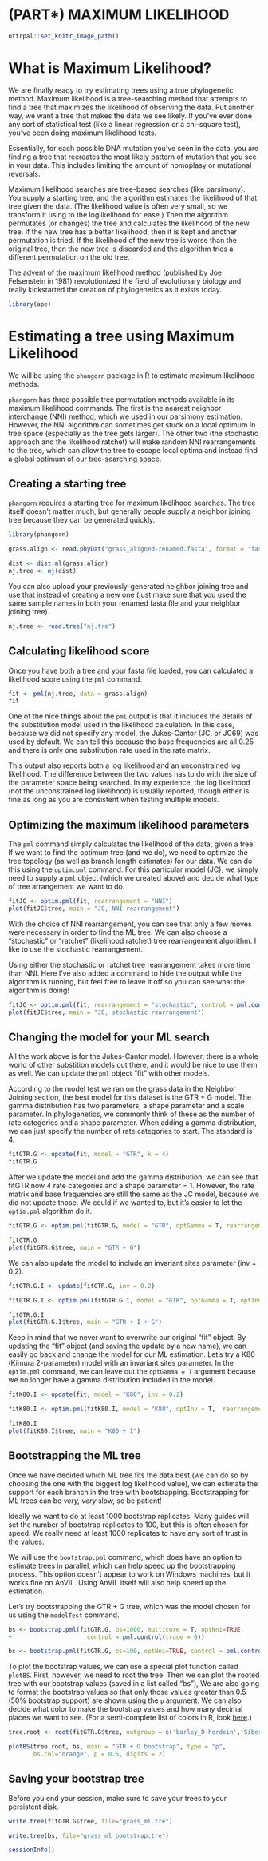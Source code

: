 # (PART\*) MAXIMUM LIKELIHOOD {-}

```r
ottrpal::set_knitr_image_path()
```

# What is Maximum Likelihood?

We are finally ready to try estimating trees using a true phylogenetic method. Maximum likelihood is a tree-searching method that attempts to find a tree that maximizes the likelihood of observing the data. Put another way, we want a tree that makes the data we see likely. If you've ever done any sort of statistical test (like a linear regression or a chi-square test), you've been doing maximum likelihood tests. 

Essentially, for each possible DNA mutation you've seen in the data, you are finding a tree that recreates the most likely pattern of mutation that you see in your data. This includes limiting the amount of homoplasy or mutational reversals.

Maximum likelihood searches are tree-based searches (like parsimony). You supply a starting tree, and the algorithm estimates the likelihood of that tree given the data. (The likelihood value is often very small, so we transform it using to the loglikelihood for ease.) Then the algorithm permutates (or changes) the tree and calculates the likelihood of the new tree. If the new tree has a better likelihood, then it is kept and another permutation is tried. If the likelihood of the new tree is worse than the original tree, then the new tree is discarded and the algorithm tries a different permutation on the old tree.

The advent of the maximum likelihood method (published by Joe Felsenstein in 1981) revolutionized the field of evolutionary biology and really kickstarted the creation of phylogenetics as it exists today. 

```r
library(ape)
```

# Estimating a tree using Maximum Likelihood

We will be using the `phangorn` package in R to estimate maximum likelihood methods. 

`phangorn` has three possible tree permutation methods available in its maximum likelihood commands. The first is the nearest neighbor interchange (NNI) method, which we used in our parsimony estimation. However, the NNI algorithm can sometimes get stuck on a local optimum in tree space (especially as the tree gets larger). The other two (the stochastic approach and the likelihood ratchet) will make random NNI rearrangements to the tree, which can allow the tree to escape local optima and instead find a global optimum of our tree-searching space.


## Creating a starting tree

`phangorn` requires a starting tree for maximum likelihood searches. The tree itself doesn't matter much, but generally people supply a neighbor joining tree because they can be generated quickly. 

```r
library(phangorn)

grass.align <- read.phyDat("grass_aligned-renamed.fasta", format = "fasta")

dist <- dist.ml(grass.align)
nj.tree <- nj(dist)
```

You can also upload your previously-generated neighbor joining tree and use that instead of creating a new one (just make sure that you used the same sample names in both your renamed fasta file and your neighbor joining tree).

```r

nj.tree <- read.tree("nj.tre")
```


## Calculating likelihood score

Once you have both a tree and your fasta file loaded, you can calculated a likelihood score using the `pml` command.

```r
fit <- pml(nj.tree, data = grass.align)
fit
```

One of the nice things about the `pml` output is that it includes the details of the substitution model used in the likelihood calculation. In this case, because we did not specify any model, the Jukes-Cantor (JC, or JC69) was used by default. We can tell this because the base frequencies are all 0.25 and there is only one substitution rate used in the rate matrix.

This output also reports both a log likelihood and an unconstrained log likelihood. The difference between the two values has to do with the size of the parameter space being searched. In my experience, the log likelihood (not the unconstrained log likelihood) is usually reported, though either is fine as long as you are consistent when testing multiple models.

## Optimizing the maximum likelihood parameters

The `pml` command simply calculates the likelihood of the data, given a tree. If we want to find the optimum tree (and we do), we need to optimize the tree topology (as well as branch length estimates) for our data. We can do this using the `optim.pml` command. For this particular model (JC), we simply need to supply a `pml` object (which we created above) and decide what type of tree arrangement we want to do.

```r
fitJC <- optim.pml(fit, rearrangement = "NNI")
plot(fitJC$tree, main = "JC, NNI rearrangement")
```

With the choice of NNI rearrangement, you can see that only a few moves were necessary in order to find the ML tree. We can also choose a "stochastic" or "ratchet" (likelihood ratchet) tree rearrangement algorithm. I like to use the stochastic rearrangement.

Using either the stochastic or ratchet tree rearrangement takes more time than NNI. Here I've also added a command to hide the output while the algorithm is running, but feel free to leave it off so you can see what the algorithm is doing!

```r
fitJC <- optim.pml(fit, rearrangement = "stochastic", control = pml.control(trace = 0))
plot(fitJC$tree, main = "JC, stochastic rearrangement")
```


## Changing the model for your ML search

All the work above is for the Jukes-Cantor model. However, there is a whole world of other substition models out there, and it would be nice to use them as well. We can update the `pml` object "fit" with other models.

According to the model test we ran on the grass data in the Neighbor Joining section, the best model for this dataset is the GTR + G model. The gamma distribution has two parameters, a shape parameter and a scale parameter. In phylogenetics, we commonly think of these as the number of rate categories and a shape parameter. When adding a gamma distribution, we can just specify the number of rate categories to start. The standard is 4.

```r
fitGTR.G <- update(fit, model = "GTR", k = 4)
fitGTR.G
```

After we update the model and add the gamma distribution, we can see that fitGTR now 4 rate categories and a shape parameter = 1. However, the rate matrix and base frequencies are still the same as the JC model, because we did not update those. We could if we wanted to, but it's easier to let the `optim.pml` algorithm do it.

```r
fitGTR.G <- optim.pml(fitGTR.G, model = "GTR", optGamma = T, rearrangement = "stochastic", control = pml.control(trace = 0))

fitGTR.G
plot(fitGTR.G$tree, main = "GTR + G")
```

We can also update the model to include an invariant sites parameter (inv = 0.2).

```r
fitGTR.G.I <- update(fitGTR.G, inv = 0.2)

fitGTR.G.I <- optim.pml(fitGTR.G.I, model = "GTR", optGamma = T, optInv = T,  rearrangement = "stochastic", control = pml.control(trace = 0))

fitGTR.G.I
plot(fitGTR.G.I$tree, main = "GTR + I + G")
```

Keep in mind that we never want to overwrite our original "fit" object. By updating the "fit" object (and saving the update by a new name), we can easily go back and change the model for our ML estimation. Let's try a K80 (Kimura 2-parameter) model with an invariant sites parameter. In the `optim.pml` command, we can leave out the `optGamma = T` argument because we no longer have a gamma distribution included in the model.

```r
fitK80.I <- update(fit, model = "K80", inv = 0.2)

fitK80.I <- optim.pml(fitK80.I, model = "K80", optInv = T,  rearrangement = "stochastic", control = pml.control(trace = 0))

fitK80.I
plot(fitK80.I$tree, main = "K80 + I")
```

## Bootstrapping the ML tree

Once we have decided which ML tree fits the data best (we can do so by choosing the one with the biggest log likelihood value), we can estimate the support for each branch in the tree with bootstrapping. Bootstrapping for ML trees can be _very, very_ slow, so be patient!

Ideally we want to do at least 1000 bootstrap replicates. Many guides will set the number of bootstrap replicates to 100, but this is often chosen for speed. We really need at least 1000 replicates to have any sort of trust in the values.

We will use the `bootstrap.pml` command, which does have an option to estimate trees in parallel, which can help speed up the bootstrapping process. This option doesn't appear to work on Windows machines, but it works fine on AnVIL. Using AnVIL itself will also help speed up the estimation.

Let's try bootstrapping the GTR + G tree, which was the model chosen for us using the `modelTest` command.

```r
bs <- bootstrap.pml(fitGTR.G, bs=1000, multicore = T, optNni=TRUE,
+                     control = pml.control(trace = 0))
```

```r
bs <- bootstrap.pml(fitGTR.G, bs=100, optNni=TRUE, control = pml.control(trace = 0))
```


To plot the bootstrap values, we can use a special plot function called `plotBS`. First, however, we need to root the tree. Then we can plot the rooted tree with our bootstrap values (saved in a list called "bs"), We are also going to format the bootstrap values so that only those values greater than 0.5 (50% bootstrap support) are shown using the `p` argument. We can also decide what color to make the bootstrap values and how many decimal places we want to see. (For a semi-complete list of colors in R, look [here](https://www.datanovia.com/en/blog/awesome-list-of-657-r-color-names/).)

```r
tree.root <- root(fitGTR.G$tree, outgroup = c('barley_D-hordein','Siberian wild rye_D-hordein'))

plotBS(tree.root, bs, main = "GTR + G bootstrap", type = "p",
       bs.col="orange", p = 0.5, digits = 2)
```

## Saving your bootstrap tree

Before you end your session, make sure to save your trees to your persistent disk.

```r
write.tree(fitGTR.G$tree, file="grass_ml.tre")

write.tree(bs, file="grass_ml_bootstrap.tre")
```

```r
sessionInfo()
```

